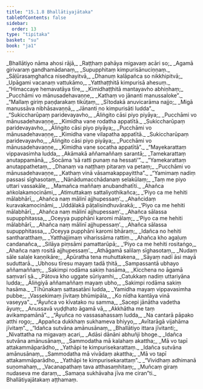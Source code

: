 ```yaml
---
title: "15.1.8 Bhallātiyajātaka"
tableOfContents: false
sidebar:
  order: 13
type: "tipitaka"
basket: "su"
book: "ja1"
---
```



<DynamicBreadcrumb />

<Division number="186" book="ja1">

<Paragraph number="3045" type="verses" book="ja1">
_Bhallātiyo nāma ahosi rājā,_  
_Raṭṭhaṃ pahāya migavaṃ acāri so;_  
_Agamā girivaraṃ gandhamādanaṃ,_  
_Supupphitaṃ kimpurisānuciṇṇaṃ._  

</Paragraph>

</Division>
<Division number="187" book="ja1">

<Paragraph number="3046" type="verses" book="ja1">
_Sāḷūrasaṃghañca nisedhayitvā,_  
_Dhanuṃ kalāpañca so nikkhipitvā;_  
_Upāgami vacanaṃ vattukāmo,_  
_Yatthaṭṭhitā kimpurisā ahesuṃ._  

</Paragraph>

</Division>
<Division number="188" book="ja1">

<Paragraph number="3047" type="verses" book="ja1">
_“Himaccaye hemavatāya tīre,_  
_Kimidhaṭṭhitā mantayavho abhiṇhaṃ;_  
_Pucchāmi vo mānusadehavaṇṇe,_  
_Kathaṃ vo jānanti manussaloke”._  

</Paragraph>

</Division>
<Division number="189" book="ja1">

<Paragraph number="3048" type="verses" book="ja1">
_“Mallaṃ giriṃ paṇḍarakaṃ tikūṭaṃ,_  
_Sītodakā anuvicarāma najjo;_  
_Migā manussāva nibhāsavaṇṇā,_  
_Jānanti no kimpurisāti ludda”._  

</Paragraph>

</Division>
<Division number="190" book="ja1">

<Paragraph number="3049" type="verses" book="ja1">
_“Sukiccharūpaṃ paridevayavho,_  
_Āliṅgito cāsi piyo piyāya;_  
_Pucchāmi vo mānusadehavaṇṇe,_  
_Kimidha vane rodatha appatītā._  

</Paragraph>

</Division>
<Division number="191" book="ja1">

<Paragraph number="3050" type="verses" book="ja1">
_Sukiccharūpaṃ paridevayavho,_  
_Āliṅgito cāsi piyo piyāya;_  
_Pucchāmi vo mānusadehavaṇṇe,_  
_Kimidha vane vilapatha appatītā._  

</Paragraph>

</Division>
<Division number="192" book="ja1">

<Paragraph number="3051" type="verses" book="ja1">
_Sukiccharūpaṃ paridevayavho,_  
_Āliṅgito cāsi piyo piyāya;_  
_Pucchāmi vo mānusadehavaṇṇe,_  
_Kimidha vane socatha appatītā”._  

</Paragraph>

</Division>
<Division number="193" book="ja1">

<Paragraph number="3052" type="verses" book="ja1">
_“Mayekarattaṃ vippavasimha ludda,_  
_Akāmakā aññamaññaṃ sarantā;_  
_Tamekarattaṃ anutappamānā,_  
_Socāma ‘sā ratti punaṃ na hessati’”._  

</Paragraph>

</Division>
<Division number="194" book="ja1">

<Paragraph number="3053" type="verses" book="ja1">
_“Yamekarattaṃ anutappathetaṃ,_  
_Dhanaṃ va naṭṭhaṃ pitaraṃ va petaṃ;_  
_Pucchāmi vo mānusadehavaṇṇe,_  
_Kathaṃ vinā vāsamakappayittha”._  

</Paragraph>

</Division>
<Division number="195" book="ja1">

<Paragraph number="3054" type="verses" book="ja1">
_“Yamimaṃ nadiṃ passasi sīghasotaṃ,_  
_Nānādumacchādanaṃ selakūlaṃ;_  
_Taṃ me piyo uttari vassakāle,_  
_Mamañca maññaṃ anubandhatīti._  

</Paragraph>

</Division>
<Division number="196" book="ja1">

<Paragraph number="3055" type="verses" book="ja1">
_Ahañca aṅkolakamocināmi,_  
_Atimuttakaṃ sattaliyothikañca;_  
_‘Piyo ca me hehiti mālabhārī,_  
_Ahañca naṃ mālinī ajjhupessaṃ’._  

</Paragraph>

</Division>
<Division number="197" book="ja1">

<Paragraph number="3056" type="verses" book="ja1">
_Ahañcidaṃ kuravakamocināmi,_  
_Uddālakā pāṭalisindhuvārakā;_  
_‘Piyo ca me hehiti mālabhārī,_  
_Ahañca naṃ mālinī ajjhupessaṃ’._  

</Paragraph>

</Division>
<Division number="198" book="ja1">

<Paragraph number="3057" type="verses" book="ja1">
_Ahañca sālassa supupphitassa,_  
_Oceyya pupphāni karomi mālaṃ;_  
_‘Piyo ca me hehiti mālabhārī,_  
_Ahañca naṃ mālinī ajjhupessaṃ’._  

</Paragraph>

</Division>
<Division number="199" book="ja1">

<Paragraph number="3058" type="verses" book="ja1">
_Ahañca sālassa supupphitassa,_  
_Oceyya pupphāni karomi bhāraṃ;_  
_Idañca no hehiti santharatthaṃ,_  
_Yatthajjimaṃ viharissāma rattiṃ._  

</Paragraph>

</Division>
<Division number="200" book="ja1">

<Paragraph number="3059" type="verses" book="ja1">
_Ahañca kho agaḷuṃ candanañca,_  
_Silāya piṃsāmi pamattarūpā;_  
_‘Piyo ca me hehiti rositaṅgo,_  
_Ahañca naṃ rositā ajjhupessaṃ’._  

</Paragraph>

</Division>
<Division number="201" book="ja1">

<Paragraph number="3060" type="verses" book="ja1">
_Athāgamā salilaṃ sīghasotaṃ,_  
_Nudaṃ sāle salaḷe kaṇṇikāre;_  
_Āpūratha tena muhuttakena,_  
_Sāyaṃ nadī āsi mayā suduttarā._  

</Paragraph>

</Division>
<Division number="202" book="ja1">

<Paragraph number="3061" type="verses" book="ja1">
_Ubhosu tīresu mayaṃ tadā ṭhitā,_  
_Sampassantā ubhayo aññamaññaṃ;_  
_Sakimpi rodāma sakiṃ hasāma,_  
_Kicchena no āgamā saṃvarī sā._  

</Paragraph>

</Division>
<Division number="203" book="ja1">

<Paragraph number="3062" type="verses" book="ja1">
_Pātova kho uggate sūriyamhi,_  
_Catukkaṃ nadiṃ uttariyāna ludda;_  
_Āliṅgiyā aññamaññaṃ mayaṃ ubho,_  
_Sakimpi rodāma sakiṃ hasāma._  

</Paragraph>

</Division>
<Division number="204" book="ja1">

<Paragraph number="3063" type="verses" book="ja1">
_Tīhūnakaṃ sattasatāni ludda,_  
_Yamidha mayaṃ vippavasimha pubbe;_  
_Vassekimaṃ jīvitaṃ bhūmipāla,_  
_Ko nīdha kantāya vinā vaseyya”._  

</Paragraph>

</Division>
<Division number="205" book="ja1">

<Paragraph number="3064" type="verses" book="ja1">
_“Āyuñca vo kīvatako nu samma,_  
_Sacepi jānātha vadetha āyuṃ;_  
_Anussavā vuḍḍhato āgamā vā,_  
_Akkhātha me taṃ avikampamānā”._  

</Paragraph>

</Division>
<Division number="206" book="ja1">

<Paragraph number="3065" type="verses" book="ja1">
_“Āyuñca no vassasahassaṃ ludda,_  
_Na cantarā pāpako atthi rogo;_  
_Appañca dukkhaṃ sukhameva bhiyyo,_  
_Avītarāgā vijahāma jīvitaṃ”._  

</Paragraph>

</Division>
<Division number="207" book="ja1">

<Paragraph number="3066" type="verses" book="ja1">
_“Idañca sutvāna amānusānaṃ,_  
_Bhallātiyo ittara jīvitanti;_  
_Nivattatha na migavaṃ acari,_  
_Adāsi dānāni abhuñji bhoge._  

</Paragraph>

</Division>
<Division number="208" book="ja1">

<Paragraph number="3067" type="verses" book="ja1">
_Idañca sutvāna amānusānaṃ,_  
_Sammodatha mā kalahaṃ akattha;_  
_Mā vo tapī attakammāparādho,_  
_Yathāpi te kimpurisekarattaṃ._  

</Paragraph>

</Division>
<Division number="209" book="ja1">

<Paragraph number="3068" type="verses" book="ja1">
_Idañca sutvāna amānusānaṃ,_  
_Sammodatha mā vivādaṃ akattha;_  
_Mā vo tapī attakammāparādho,_  
_Yathāpi te kimpurisekarattaṃ”._  

</Paragraph>

</Division>
<Division number="210" book="ja1">

<Paragraph number="3069" type="verses" book="ja1">
_“Vividhaṃ adhimanā suṇomahaṃ,_  
_Vacanapathaṃ tava atthasaṃhitaṃ;_  
_Muñcaṃ giraṃ nudaseva me daraṃ,_  
_Samaṇa sukhāvaha jīva me ciran”ti._  


</Paragraph>
</Division>

<Paragraph number="3070" type="center" book="ja1">
Bhallātiyajātakaṃ aṭṭhamaṃ.
</Paragraph>